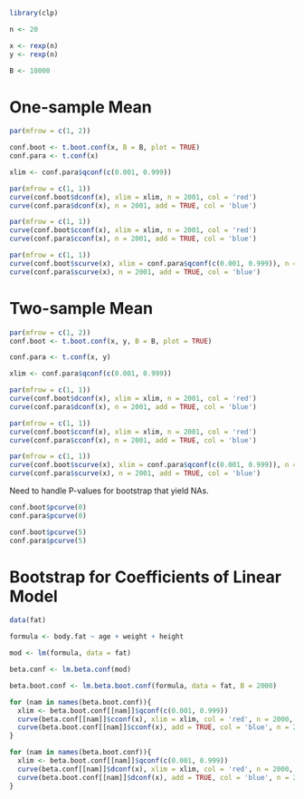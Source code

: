 ```r
library(clp)
```

```r
n <- 20

x <- rexp(n)
y <- rexp(n)

B <- 10000
```

# One-sample Mean

```r
par(mfrow = c(1, 2))

conf.boot <- t.boot.conf(x, B = B, plot = TRUE)
conf.para <- t.conf(x)

xlim <- conf.para$qconf(c(0.001, 0.999))

par(mfrow = c(1, 1))
curve(conf.boot$dconf(x), xlim = xlim, n = 2001, col = 'red')
curve(conf.para$dconf(x), n = 2001, add = TRUE, col = 'blue')

par(mfrow = c(1, 1))
curve(conf.boot$cconf(x), xlim = xlim, n = 2001, col = 'red')
curve(conf.para$cconf(x), n = 2001, add = TRUE, col = 'blue')
```

```r
par(mfrow = c(1, 1))
curve(conf.boot$scurve(x), xlim = conf.para$qconf(c(0.001, 0.999)), n = 2001, col = 'red')
curve(conf.para$scurve(x), n = 2001, add = TRUE, col = 'blue')
```

# Two-sample Mean

```r
par(mfrow = c(1, 2))
conf.boot <- t.boot.conf(x, y, B = B, plot = TRUE)

conf.para <- t.conf(x, y)

xlim <- conf.para$qconf(c(0.001, 0.999))

par(mfrow = c(1, 1))
curve(conf.boot$dconf(x), xlim = xlim, n = 2001, col = 'red')
curve(conf.para$dconf(x), n = 2001, add = TRUE, col = 'blue')

par(mfrow = c(1, 1))
curve(conf.boot$cconf(x), xlim = xlim, n = 2001, col = 'red')
curve(conf.para$cconf(x), n = 2001, add = TRUE, col = 'blue')
```

```r
par(mfrow = c(1, 1))
curve(conf.boot$scurve(x), xlim = conf.para$qconf(c(0.001, 0.999)), n = 2001, col = 'red')
curve(conf.para$scurve(x), n = 2001, add = TRUE, col = 'blue')
```

Need to handle P-values for bootstrap that yield NAs.

```r
conf.boot$pcurve(0)
conf.para$pcurve(0)

conf.boot$pcurve(5)
conf.para$pcurve(5)
```

# Bootstrap for Coefficients of Linear Model

```r
data(fat)

formula <- body.fat ~ age + weight + height

mod <- lm(formula, data = fat)

beta.conf <- lm.beta.conf(mod)

beta.boot.conf <- lm.beta.boot.conf(formula, data = fat, B = 2000)

for (nam in names(beta.boot.conf)){
  xlim <- beta.boot.conf[[nam]]$qconf(c(0.001, 0.999))
  curve(beta.conf[[nam]]$cconf(x), xlim = xlim, col = 'red', n = 2000, xlab = nam)
  curve(beta.boot.conf[[nam]]$cconf(x), add = TRUE, col = 'blue', n = 2000)
}

for (nam in names(beta.boot.conf)){
  xlim <- beta.boot.conf[[nam]]$qconf(c(0.001, 0.999))
  curve(beta.conf[[nam]]$dconf(x), xlim = xlim, col = 'red', n = 2000, xlab = nam)
  curve(beta.boot.conf[[nam]]$dconf(x), add = TRUE, col = 'blue', n = 2000)
}
```

